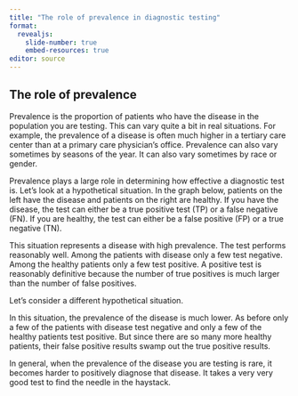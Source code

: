 ```yaml
---
title: "The role of prevalence in diagnostic testing"
format: 
  revealjs:
    slide-number: true
    embed-resources: true
editor: source
---
```


## The role of prevalence


::: notes
Prevalence is the proportion of patients who have the disease in the population you are testing. This can vary quite a bit in real situations. For example, the prevalence of a disease is often much higher in a tertiary care center than at a primary care physician's office. Prevalence can also vary sometimes by seasons of the year. It can also vary sometimes by race or gender.

Prevalence plays a large role in determining how effective a diagnostic test is. Let's look at a hypothetical situation. In the graph below, patients on the left have the disease and patients on the right are healthy. If you have the disease, the test can either be a true positive test (TP) or a false negative (FN). If you are healthy, the test can either be a false positive (FP) or a true negative (TN).



This situation represents a disease with high prevalence. The test performs reasonably well. Among the patients with disease only a few test negative. Among the healthy patients only a few test positive. A positive test is reasonably definitive because the number of true positives is much larger than the number of false positives.

Let's consider a different hypothetical situation.



In this situation, the prevalence of the disease is much lower. As before only a few of the patients with disease test negative and only a few of the healthy patients test positive. But since there are so many more healthy patients, their false positive results swamp out the true positive results.

In general, when the prevalence of the disease you are testing is rare, it becomes harder to positively diagnose that disease. It takes a very very good test to find the needle in the haystack.

:::